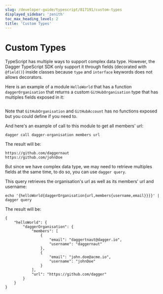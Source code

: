 ```yaml
---
slug: /developer-guide/typescript/817191/custom-types
displayed_sidebar: 'zenith'
toc_max_heading_level: 2
title: 'Custom Types'
---
```



# Custom Types

<PartialExperimentalDocs />

TypeScript has multiple ways to support complex data type. However, the Dagger TypeScript SDK only support it through fields (decorated with `@field()`) inside classes because `type` and `interface` keywords does not allows decorators.

Here is an example of a module `HelloWorld` that has a function `daggerOrganisation` that returns a custom `GitHubOrganisation` type that has multiples fields exposed in it:

```typescript file=./snippets/custom-types/index.ts
```

Note that `GitHubOrganisation` and `GitHubAccount` has no functions exposed but you could define if you need to.

And here's an example of call to this module to get all members' url:

```shell
dagger call dagger-organisation members url
```

The result will be:

```shell
https://github.com/daggernaut
https://github.com/johnDoe
```

But since we have complex data type, we may need to retrieve multiples fields at the same time, to do so, you can use `dagger query`.

This query retrieves the organisation's url as well as its members' url and username:

```shell
echo '{helloWorld{daggerOrganisation{url,members{username,email}}}}' | dagger query
```

The result will be:

```shell
{
    "helloWorld": {
        "daggerOrganisation": {
            "members": [
                {
                    "email": "daggertnaut@dagger.io",
                    "username": "daggernaut"
                },
                {
                    "email": "john.doe@acme.io",
                    "username": "johnDoe"
                }
            ],
            "url": "https://github.com/dagger"
        }
    }
}
```
